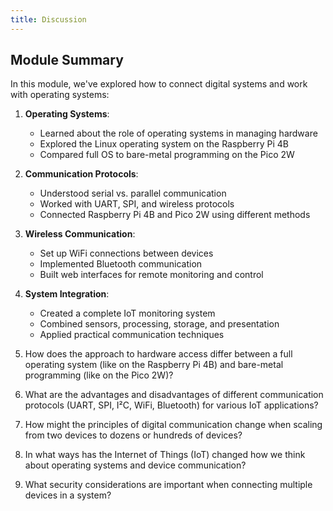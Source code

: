 ```yaml
---
title: Discussion
---
```


## Module Summary

In this module, we've explored how to connect digital systems and work with operating systems:

1. **Operating Systems**:

   - Learned about the role of operating systems in managing hardware
   - Explored the Linux operating system on the Raspberry Pi 4B
   - Compared full OS to bare-metal programming on the Pico 2W

2. **Communication Protocols**:

   - Understood serial vs. parallel communication
   - Worked with UART, SPI, and wireless protocols
   - Connected Raspberry Pi 4B and Pico 2W using different methods

3. **Wireless Communication**:

   - Set up WiFi connections between devices
   - Implemented Bluetooth communication
   - Built web interfaces for remote monitoring and control

4. **System Integration**:

   - Created a complete IoT monitoring system
   - Combined sensors, processing, storage, and presentation
   - Applied practical communication techniques

5. How does the approach to hardware access differ between a full operating system (like on the Raspberry Pi 4B) and bare-metal programming (like on the Pico 2W)?

6. What are the advantages and disadvantages of different communication protocols (UART, SPI, I²C, WiFi, Bluetooth) for various IoT applications?

7. How might the principles of digital communication change when scaling from two devices to dozens or hundreds of devices?

8. In what ways has the Internet of Things (IoT) changed how we think about operating systems and device communication?

9. What security considerations are important when connecting multiple devices in a system?
